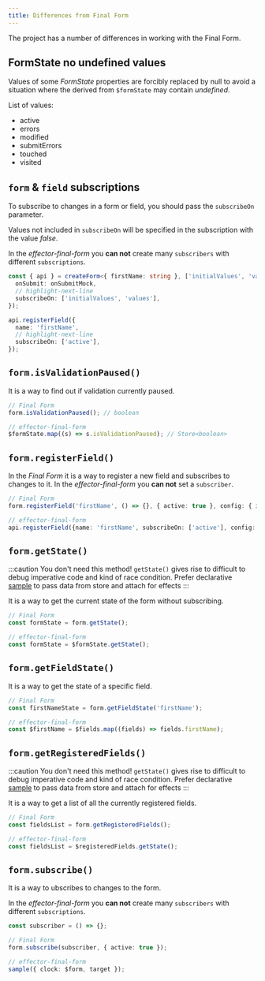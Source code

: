 ```yaml
---
title: Differences from Final Form
---
```


The project has a number of differences in working with the Final Form.

## FormState no undefined values

Values of some _FormState_ properties are forcibly replaced by null to avoid a situation where the derived from `$formState` may contain _undefined_.

List of values:

- active
- errors
- modified
- submitErrors
- touched
- visited

## `form` & `field` subscriptions

To subscribe to changes in a form or field, you should pass the `subscribeOn` parameter.

Values not included in `subscribeOn` will be specified in the subscription with the value _false_.

In the _effector-final-form_ you **can not** create many `subscribers` with different `subscriptions`.

```ts
const { api } = createForm<{ firstName: string }, ['initialValues', 'values']>({
  onSubmit: onSubmitMock,
  // highlight-next-line
  subscribeOn: ['initialValues', 'values'],
});

api.registerField({
  name: 'firstName',
  // highlight-next-line
  subscribeOn: ['active'],
});
```

## `form.isValidationPaused()`

It is a way to find out if validation currently paused.

```ts
// Final Form
form.isValidationPaused(); // boolean

// effector-final-form
$formState.map((s) => s.isValidationPaused); // Store<boolean>
```

## `form.registerField()`

In the _Final Form_ it is a way to register a new field and subscribes to changes to it.
In the _effector-final-form_ you **can not** set a `subscriber`.

```ts
// Final Form
form.registerField('firstName', () => {}, { active: true }, config: { initialValue: 'John' });

// effector-final-form
api.registerField({name: 'firstName', subscribeOn: ['active'], config: { initialValue: 'John' } })
```

## `form.getState()`

:::caution You don't need this method!
`getState()` gives rise to difficult to debug imperative code and kind of race condition. Prefer declarative [sample](https://effector.dev/docs/api/effector/sample) to pass data from store and attach for effects
:::

It is a way to get the current state of the form without subscribing.

```ts
// Final Form
const formState = form.getState();

// effector-final-form
const formState = $formState.getState();
```

## `form.getFieldState()`

It is a way to get the state of a specific field.

```ts
// Final Form
const firstNameState = form.getFieldState('firstName');

// effector-final-form
const $firstName = $fields.map((fields) => fields.firstName);
```

## `form.getRegisteredFields()`

:::caution You don't need this method!
`getState()` gives rise to difficult to debug imperative code and kind of race condition. Prefer declarative [sample](https://effector.dev/docs/api/effector/sample) to pass data from store and attach for effects
:::

It is a way to get a list of all the currently registered fields.

```ts
// Final Form
const fieldsList = form.getRegisteredFields();

// effector-final-form
const fieldsList = $registeredFields.getState();
```

## `form.subscribe()`

It is a way to ubscribes to changes to the form.

In the _effector-final-form_ you **can not** create many `subscribers` with different `subscriptions`.

```ts
const subscriber = () => {};

// Final Form
form.subscribe(subscriber, { active: true });

// effector-final-form
sample({ clock: $form, target });
```
